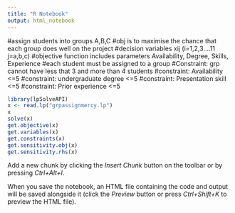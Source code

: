 ```yaml
---
title: "R Notebook"
output: html_notebook
---
```


#assign students into groups A,B,C 
#obj is to maximise the chance that each group does well on the project
#decision variables xij (i=1,2,3....11 j=a,b,c)
#objective function includes parameters Availability, Degree, Skills, Experience
#each student must be assigned to a group
#Constraint: grp cannot have less that 3 and more than 4 students
#constraint: Availability <=5
#constraint: undergraduate degree <=5
#constraint: Presentation skill <=5
#constraint: Prior experience <=5

```r
library(lpSolveAPI)
x <- read.lp("grpassignmercy.lp")
x
solve(x)
get.objective(x)
get.variables(x)
get.constraints(x)
get.sensitivity.obj(x)
get.sensitivity.rhs(x)
```

Add a new chunk by clicking the *Insert Chunk* button on the toolbar or by pressing *Ctrl+Alt+I*.

When you save the notebook, an HTML file containing the code and output will be saved alongside it (click the *Preview* button or press *Ctrl+Shift+K* to preview the HTML file).
